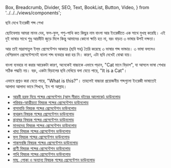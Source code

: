   Box,
  Breadcrumb,
  Divider,
  SEO,
  Text,
  BookList,
  Button,
  Video,
} from '../../../views/components';

<SEO pageTitle="ছবি দেখে ইংরেজী শব্দ শেখা" />
<Box maxWidth={960} margin="0 auto" padding={{ xs: 3, sm: 4 }}>

<Text variant="h2" textAlign="center">
  ছবি দেখে ইংরেজী শব্দ শেখা
</Text>
<Divider />
<Breadcrumb
  links={[
    { url: '/', name: 'নীড়পাতা' },
    { url: '/study-materials/', name: 'শিক্ষাপোকরণ' },
    { url: '/study-materials/english', name: 'ইংরেজী' },
  ]}
/>
<Divider />

ছোটবেলায় আমরা মানব দেহ, ফল-ফুল, পশু-পাখি কত কিছুর নাম বাংলা আর ইংরেজীতে এক সাথে মুখস্থ করেছি। এই দুই ভাষার সাথে শুধু আরবীটা জুড়ে দিলে কিন্তু আমাদের কোনো ক্ষতি হত না, বরং বাড়ত ৩ ভাষার উপই দক্ষতা।

আর তাই মাদ্রাসাতুল ইল্‌ম প্রেসেন্টেশন আকারে (ছবি সহ) তৈরি করেছে ৩ ভাষার শব্দ ভান্ডার। ৩ ভাষা বললেও বেশিরভাগ প্রেসেন্টেশনেই বাংলা শব্দ ব্যবহার করা হয় নি। কারণ, এটা ছবি দেখেই বোঝা যায়।

বাংলা ব্যবহার না করার আরেকটা কারণ, অনেকেই বাচ্চাকে এভাবে পড়ান, "Cat মানে বিড়াল", যা আসলে ভাষা শেখার সঠিক পদ্ধতি নয়। বরং, একটা বিড়ালের ছবি দেখিয়ে বলা যেতে পারে, "It is a Cat"।

এভাবে প্রশ্নও করা যেতে পারে, "What is this?"। তাহলেই বাচ্চারা প্রয়োজনীয় শব্দগুলো ইংরেজী ভাষাতেই আলাদা আলাদা ভাবে শিখবে, ইন শা আল্লাহ।

- [আরবী হরফ দিয়ে শব্দের প্রেসেন্টেশন (আস সীরাত বইয়ের আলোকে) ডাউনলোড](https://docs.google.com/presentation/d/1bVOurJIRBmKorW0jKQe4Roon1j5ToOFt/edit?usp=sharing&ouid=106179897632712562234&rtpof=true&sd=true)
- [পরিবার-আত্মীয়তা বিষয়ক শব্দের প্রেসেন্টেশন ডাউনলোড](https://docs.google.com/presentation/d/1tymflpdl9L8i0lH0f6BDmc7AwDfhUamT/edit?usp=sharing&ouid=106179897632712562234&rtpof=true&sd=true)
- [বাসাবাড়ি বিষয়ক শব্দের প্রেসেন্টেশন ডাউনলোড](https://docs.google.com/presentation/d/1MtJirwhf47gWR1Q99HjzBPLtG6Dx2PwD/edit?usp=sharing&ouid=106179897632712562234&rtpof=true&sd=true)
- [বাথরুম বিষয়ক শব্দের প্রেসেন্টেশন ডাউনলোড](https://docs.google.com/presentation/d/1aVmuAim5-M13Esa7xNDDsJkRASo2OOGV/edit?usp=sharing&ouid=106179897632712562234&rtpof=true&sd=true)
- [রান্নাঘর বিষয়ক শব্দের প্রেসেন্টেশন ডাউনলোড](https://docs.google.com/presentation/d/1Z_EL7Rv6eYE-YPTDxZzu35bQGmWZaNsc/edit?usp=sharing&ouid=106179897632712562234&rtpof=true&sd=true)
- [মানবদেহ বিষয়ক শব্দের প্রেসেন্টেশন ডাউনলোড](https://docs.google.com/presentation/d/1v26fFgChNagUhLCJ5WiQ1F-Cl7bZkH2a/edit?usp=sharing&ouid=106179897632712562234&rtpof=true&sd=true)
- [খাদ্য বিষয়ক শব্দের প্রেসেন্টেশন ডাউনলোড](https://docs.google.com/presentation/d/1lSXNJyh2_6nX41te-xAldcRud1Oa3afD/edit?usp=sharing&ouid=106179897632712562234&rtpof=true&sd=true)
- [ফল বিষয়ক শব্দের প্রেসেন্টেশন ডাউনলোড](https://docs.google.com/presentation/d/16WYyQnrw9LQoUWXoa1YOthN2KSN8gxHB/edit?usp=sharing&ouid=106179897632712562234&rtpof=true&sd=true)
- [শাকসবজি বিষয়ক শব্দের প্রেসেন্টেশন ডাউনলোড](https://docs.google.com/presentation/d/1sZ04fgn-U8ANk7Gze8CdcCi8mdUoTt9P/edit?usp=sharing&ouid=106179897632712562234&rtpof=true&sd=true)
- [প্রাণী বিষয়ক শব্দের প্রেসেন্টেশন ডাউনলোড](https://docs.google.com/presentation/d/1pblm2w3Cq9yK_Cmeo3Ye9AUcUjXCxoFW/edit?usp=sharing&ouid=106179897632712562234&rtpof=true&sd=true)
- [পাখি বিষয়ক শব্দের প্রেসেন্টেশন ডাউনলোড](https://docs.google.com/presentation/d/1nA7gLLP_nb_ZClkea2ttR5vOhAjP4g8U/edit?usp=sharing&ouid=106179897632712562234&rtpof=true&sd=true)
- [মাছ, পোকা ও অন্যান্য বিষয়ক শব্দের প্রেসেন্টেশন ডাউনলোড](https://docs.google.com/presentation/d/1wxWCPyrVYVfAGIeyEflBkfq7AbiQfU8G/edit?usp=sharing&ouid=106179897632712562234&rtpof=true&sd=true)

</Box>
